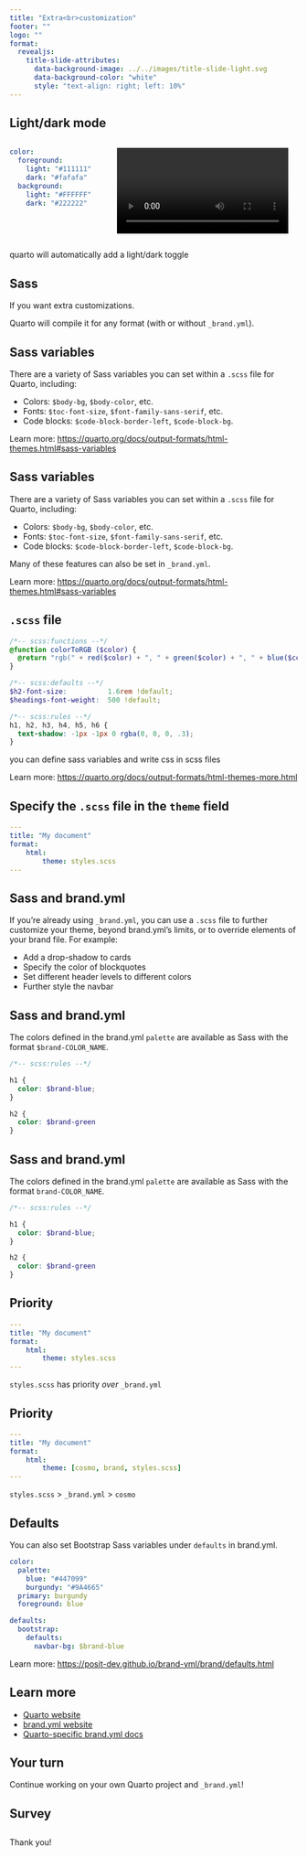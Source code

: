 ```yaml
---
title: "Extra<br>customization"
footer: ""
logo: ""
format:
  revealjs:
    title-slide-attributes: 
      data-background-image: ../../images/title-slide-light.svg
      data-background-color: "white"
      style: "text-align: right; left: 10%" 
---
```



## Light/dark mode

::: {.columns}

::: {.column}

``` .yaml
color:
  foreground:
    light: "#111111" 
    dark: "#fafafa" 
  background:
    light: "#FFFFFF" 
    dark: "#222222"
```
:::

::: {.column}

![](images/light-dark-mode.mov)
:::

:::

::: notes
quarto will automatically add a light/dark toggle
:::

## Sass 

If you want extra customizations. 

Quarto will compile it for any format (with or without `_brand.yml`).

## Sass variables

There are a variety of Sass variables you can set within a `.scss` file for Quarto, including:

::: incremental
- Colors: `$body-bg`, `$body-color`, etc.
- Fonts: `$toc-font-size`, `$font-family-sans-serif`, etc.
- Code blocks: `$code-block-border-left`, `$code-block-bg`. 
:::

::: footer
Learn more: [https://quarto.org/docs/output-formats/html-themes.html#sass-variables](https://quarto.org/docs/output-formats/html-themes.html#sass-variables)
:::

## Sass variables

There are a variety of Sass variables you can set within a `.scss` file for Quarto, including:

- Colors: `$body-bg`, `$body-color`, etc.
- Fonts: `$toc-font-size`, `$font-family-sans-serif`, etc.
- Code blocks: `$code-block-border-left`, `$code-block-bg`. 

Many of these features can also be set in `_brand.yml`. 

::: footer
Learn more: [https://quarto.org/docs/output-formats/html-themes.html#sass-variables](https://quarto.org/docs/output-formats/html-themes.html#sass-variables)
:::

## `.scss` file

``` .scss
/*-- scss:functions --*/
@function colorToRGB ($color) {
  @return "rgb(" + red($color) + ", " + green($color) + ", " + blue($color)+ ")";
}

/*-- scss:defaults --*/
$h2-font-size:          1.6rem !default;
$headings-font-weight:  500 !default;

/*-- scss:rules --*/
h1, h2, h3, h4, h5, h6 {
  text-shadow: -1px -1px 0 rgba(0, 0, 0, .3);
}
```

::: notes
you can define sass variables and write css in scss files
:::

::: footer
Learn more: [https://quarto.org/docs/output-formats/html-themes-more.html](https://quarto.org/docs/output-formats/html-themes-more.html)
:::

## Specify the `.scss` file in the `theme` field

``` .yaml
---
title: "My document"
format: 
    html:
        theme: styles.scss
---
```

## Sass and brand.yml

If you're already using `_brand.yml`, you can use a `.scss` file to further customize your theme, beyond brand.yml's limits, or to override elements of your brand file. For example:

::: incremental
- Add a drop-shadow to cards
- Specify the color of blockquotes
- Set different header levels to different colors
- Further style the navbar
:::

## Sass and brand.yml

The colors defined in the brand.yml `palette` are available as Sass with the format `$brand-COLOR_NAME`. 

``` .scss
/*-- scss:rules --*/

h1 {
  color: $brand-blue;
}

h2 {
  color: $brand-green
}
```

## Sass and brand.yml

The colors defined in the brand.yml `palette` are available as Sass with the format `brand-COLOR_NAME`. 

``` .scss
/*-- scss:rules --*/

h1 {
  color: $brand-blue;
}

h2 {
  color: $brand-green
}
```


## Priority

``` .yaml
---
title: "My document"
format: 
    html:
        theme: styles.scss
---
```

`styles.scss` has priority *over* `_brand.yml`

## Priority

``` .yaml
---
title: "My document"
format: 
    html:
        theme: [cosmo, brand, styles.scss]
---
```

`styles.scss` > `_brand.yml` > `cosmo`

## Defaults

You can also set Bootstrap Sass variables under `defaults` in brand.yml.


``` .yaml
color:
  palette:
    blue: "#447099"
    burgundy: "#9A4665"
  primary: burgundy
  foreground: blue

defaults:
  bootstrap:
    defaults:
      navbar-bg: $brand-blue

```

::: footer
Learn more: [https://posit-dev.github.io/brand-yml/brand/defaults.html](https://posit-dev.github.io/brand-yml/brand/defaults.html)
:::

## Learn more

::: incremental
- [Quarto website](https://quarto.org/)
- [brand.yml website](https://posit-dev.github.io/brand-yml/)
- [Quarto-specific brand.yml docs](https://quarto.org/docs/authoring/brand.html)

:::

## Your turn {background-color='{{< brand color light-blue >}}'}

Continue working on your own Quarto project and `_brand.yml`! 

## Survey

<!-- to do: link to posit conf survey -->

## 

::: r-fit-text
Thank you!
:::